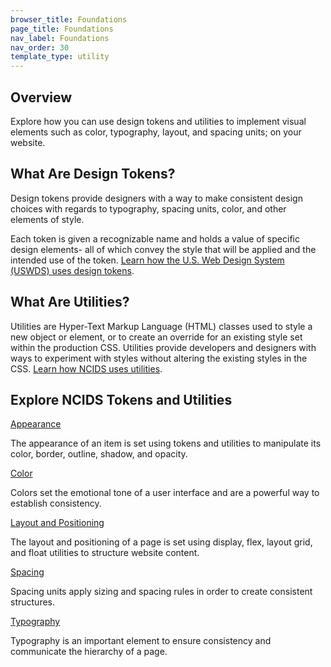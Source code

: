 ```yaml
---
browser_title: Foundations
page_title: Foundations
nav_label: Foundations
nav_order: 30
template_type: utility
---
```


## Overview

Explore how you can use design tokens and utilities to implement visual elements such as color, typography, layout, and spacing units; on your website.

## What Are Design Tokens?

Design tokens provide designers with a way to make consistent design choices with regards to typography, spacing units, color, and other elements of style.

Each token is given a recognizable name and holds a value of specific design elements- all of which convey the style that will be applied and the intended use of the token. [Learn how the U.S. Web Design System (USWDS) uses design tokens](https://designsystem.digital.gov/design-tokens/).

## What Are Utilities?

Utilities are Hyper-Text Markup Language (HTML) classes used to style a new object or element, or to create an override for an existing style set within the production CSS. Utilities provide developers and designers with ways to experiment with styles without altering the existing styles in the CSS. [Learn how NCIDS uses utilities](/foundations/utilities-overview).

## Explore NCIDS Tokens and Utilities

<a href="/foundations/appearance" className="header-styled-link">
	Appearance
</a>

The appearance of an item is set using tokens and utilities to manipulate its color, border, outline, shadow, and opacity.

<a href="/foundations/color" className="header-styled-link">
	Color
</a>

Colors set the emotional tone of a user interface and are a powerful way to establish consistency.

<a href="/foundations/layout-positioning" className="header-styled-link">
	Layout and Positioning
</a>

The layout and positioning of a page is set using display, flex, layout grid, and float utilities to structure website content.

<a href="/foundations/spacing" className="header-styled-link">
	Spacing
</a>

Spacing units apply sizing and spacing rules in order to create consistent structures.

<a href="/foundations/typography" className="header-styled-link">
	Typography
</a>

Typography is an important element to ensure consistency and communicate the hierarchy of a page.
